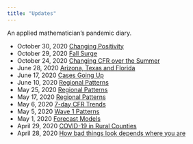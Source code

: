```yaml
---
title: "Updates"
---
```


An applied mathematician's pandemic diary. 

* October 30, 2020 [Changing Positivity](updates/2020-10-30-Changing-Positivity.html)
* October 29, 2020 [Fall Surge](updates/2020-10-26-Fall-Surge.html)
* October 24, 2020 [Changing CFR over the Summer](updates/2020-10-24.html)
* June 28, 2020 [Arizona, Texas and Florida](updates/2020-06-28-AZ-TX-NJ.html)
* June 17, 2020 [Cases Going Up](updates/2020-06-17-Going-Up.html)
* June 10, 2020 [Regional Patterns](updates/2020-06-10-Patterns.html)
* May 25, 2020 [Regional Patterns](updates/2020-05-25-Patterns.html)
* May 17, 2020 [Regional Patterns](updates/2020-05-17-Patterns.html)
* May 6, 2020 [7-day CFR Trends](updates/2020-05-06-Changing-CFR.html)
* May 5, 2020 [Wave 1 Patterns](updates/2020-05-04-Patterns.html)
* May 1, 2020 [Forecast Models](updates/2020-05-01-Forecast-Models.html)
* April 29, 2020 [COVID-19 in Rural Counties](updates/2020-04-29-Rural.html)
* April 28, 2020 [How bad things look depends where you are](updates/2020-04-28-Perspective.html)
